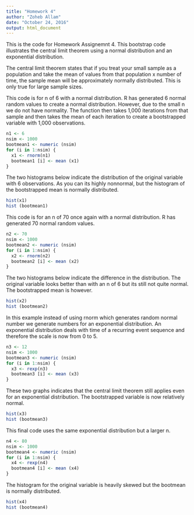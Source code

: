 ---
title: "Homework 4"
author: "Zoheb Allam"
date: "October 24, 2016"
output: html_document
---
This is the code for Homework Assignemnt 4. This bootstrap code illustrates the central limit theorem using a normal distribution and an exponential distribution. 

The central limit theorem states that if you treat your small sample as a population and take the mean of values from that population x number of time, the sample mean will be approximately normally distributed. This is only true for large sample sizes.  




This code is for n of 6 with a normal distribution. R has generated 6 normal random values to create a normal distribution. However, due to the small n we do not have normality. The function then takes 1,000 iterations from that sample and then takes the mean of each iteration to create a bootstrapped variable with 1,000 observations.  
```{r}
n1 <- 6
nsim <- 1000
bootmean1 <- numeric (nsim)  
for (i in 1:nsim) {
  x1 <- rnorm(n1) 
  bootmean1 [i] <- mean (x1) 
} 
```

The two histograms below indicate the distribution of the original variable with 6 observations. As you can its highly nonnormal, but the histogram of the bootstrapped mean is normally distributed.   
```{r}
hist(x1) 
hist (bootmean1)
```

This code is for an n of 70 once again with a normal distribution. R has generated 70 normal random values. 
```{r}
n2 <- 70
nsim <- 1000
bootmean2 <- numeric (nsim)  
for (i in 1:nsim) {
  x2 <- rnorm(n2) 
  bootmean2 [i] <- mean (x2) 
} 
```

The two histograms below indicate the difference in the distribution. The original variable looks better than with an n of 6 but its still not quite normal. The bootstrapped mean is however.  
```{r}
hist(x2) 
hist (bootmean2)
```

In this example instead of using rnorm which generates random normal number we generate numbers for an exponential distribution. An exponential distribution deals with time of a recurring event sequence and therefore the scale is now from 0 to 5.  
```{r}
n3 <- 12
nsim <- 1000
bootmean3 <- numeric (nsim)  
for (i in 1:nsim) {
  x3 <- rexp(n3) 
  bootmean3 [i] <- mean (x3) 
} 
```

These two graphs indicates that the central limit theorem still applies even for an exponential distribution. The bootstrapped variable is now relatively normal. 
```{r}
hist(x3) 
hist (bootmean3)
```

This final code uses the same exponential distribution but a larger n.  
```{r}
n4 <- 80
nsim <- 1000
bootmean4 <- numeric (nsim)  
for (i in 1:nsim) {
  x4 <- rexp(n4) 
  bootmean4 [i] <- mean (x4) 
} 
```

The histogram for the original variable is heavily skewed but the bootmean is normally distributed. 
```{r}
hist(x4) 
hist (bootmean4)
```